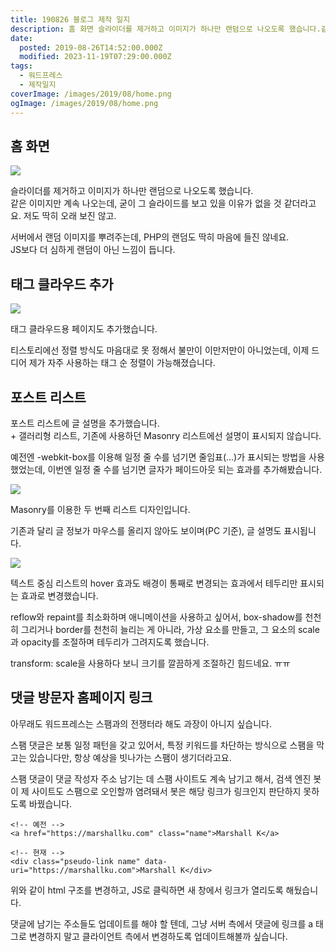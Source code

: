 ```yaml
---
title: 190826 블로그 제작 일지
description: 홈 화면 슬라이더를 제거하고 이미지가 하나만 랜덤으로 나오도록 했습니다.같은 이미지만 계속 나오는데, 굳이 그 슬라이드를 보고 있을 이유가 없을 것 같더라고요. 저도 딱히 오래 보진 않고. 서버에서 랜덤 이미지를 뿌려주는데, PHP의 랜덤도 딱히 마음에 들진 않네요.JS보다 더 심하게 랜덤이 아닌 느낌이 듭니다. 태그 클라우드 추가 태그 클라우드용 페이지도 추가했습니다. 티스토리에선 정렬 방식도 마음대로 못 정해서
date:
  posted: 2019-08-26T14:52:00.000Z
  modified: 2023-11-19T07:29:00.000Z
tags:
  - 워드프레스
  - 제작일지
coverImage: /images/2019/08/home.png
ogImage: /images/2019/08/home.png
---
```


## 홈 화면

![](/images/2019/08/home.png)

슬라이더를 제거하고 이미지가 하나만 랜덤으로 나오도록 했습니다.  
같은 이미지만 계속 나오는데, 굳이 그 슬라이드를 보고 있을 이유가 없을 것 같더라고요. 저도 딱히 오래 보진 않고.

서버에서 랜덤 이미지를 뿌려주는데, PHP의 랜덤도 딱히 마음에 들진 않네요.  
JS보다 더 심하게 랜덤이 아닌 느낌이 듭니다.

## 태그 클라우드 추가

![](/images/2019/08/tag-cloud.png)

태그 클라우드용 페이지도 추가했습니다.

티스토리에선 정렬 방식도 마음대로 못 정해서 불만이 이만저만이 아니었는데, 이제 드디어 제가 자주 사용하는 태그 순 정렬이 가능해졌습니다.

## 포스트 리스트

포스트 리스트에 글 설명을 추가했습니다.  
\+ 갤러리형 리스트, 기존에 사용하던 Masonry 리스트에선 설명이 표시되지 않습니다.

예전엔 -webkit-box를 이용해 일정 줄 수를 넘기면 줄임표(...)가 표시되는 방법을 사용했었는데, 이번엔 일정 줄 수를 넘기면 글자가 페이드아웃 되는 효과를 추가해봤습니다.

![](/images/2019/08/post-list.png)

Masonry를 이용한 두 번째 리스트 디자인입니다.

기존과 달리 글 정보가 마우스를 올리지 않아도 보이며(PC 기준), 글 설명도 표시됩니다.

![](/images/2019/08/text-list-hover.png)

텍스트 중심 리스트의 hover 효과도 배경이 통째로 변경되는 효과에서 테두리만 표시되는 효과로 변경했습니다.

reflow와 repaint를 최소화하며 애니메이션을 사용하고 싶어서, box-shadow를 천천히 그리거나 border를 천천히 늘리는 게 아니라, 가상 요소를 만들고, 그 요소의 scale과 opacity를 조절하며 테두리가 그려지도록 했습니다.

transform: scale을 사용하다 보니 크기를 깔끔하게 조절하긴 힘드네요. ㅠㅠ

## 댓글 방문자 홈페이지 링크

아무래도 워드프레스는 스팸과의 전쟁터라 해도 과장이 아니지 싶습니다.

스팸 댓글은 보통 일정 패턴을 갖고 있어서, 특정 키워드를 차단하는 방식으로 스팸을 막고는 있습니다만, 항상 예상을 빗나가는 스팸이 생기더라고요.

스팸 댓글이 댓글 작성자 주소 남기는 데 스팸 사이트도 계속 남기고 해서, 검색 엔진 봇이 제 사이트도 스팸으로 오인할까 염려돼서 봇은 해당 링크가 링크인지 판단하지 못하도록 바꿨습니다.

```
<!-- 예전 -->
<a href="https://marshallku.com" class="name">Marshall K</a>

<!-- 현재 -->
<div class="pseudo-link name" data-uri="https://marshallku.com">Marshall K</div>

```

위와 같이 html 구조를 변경하고, JS로 클릭하면 새 창에서 링크가 열리도록 해뒀습니다.

댓글에 남기는 주소들도 업데이트를 해야 할 텐데, 그냥 서버 측에서 댓글에 링크를 a 태그로 변경하지 말고 클라이언트 측에서 변경하도록 업데이트해볼까 싶습니다.